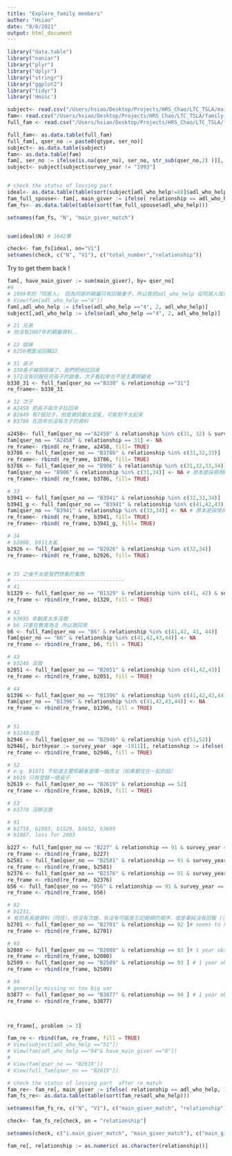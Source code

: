 ```yaml
---
title: "Explore_family members"
author: "Hsiao"
date: "8/8/2021"
output: html_document
---
```


```r

library("data.table") 
library("naniar")
library("plyr")
library("dplyr")
library("stringr")
library("ggplot2")
library("tidyr")
library('Hmisc')

```



```r

subject<- read.csv("/Users/hsiao/Desktop/Projects/HRS_Chao/LTC_TSLA/main_subject_0820.csv")
fam<- read.csv("/Users/hsiao/Desktop/Projects/HRS_Chao/LTC_TSLA/family_member_0820_all_spouse.csv")
full_fam <- read.csv("/Users/hsiao/Desktop/Projects/HRS_Chao/LTC_TSLA/fam_v5.csv")

full_fam<- as.data.table(full_fam)
full_fam[, qser_no := paste0(qtype, ser_no)]
subject<- as.data.table(subject)
fam<- as.data.table(fam)
fam[, ser_no := ifelse(is.na(qser_no), ser_no, str_sub(qser_no,2) )][, qtype:= ifelse(is.na(qser_no), qtype, str_sub(qser_no,1,1))][, qser_no := ifelse(is.na(qser_no), paste0(qtype, ser_no), qser_no)]
subject<- subject[subject$survey_year != "1993"]



```



```r
# check the status of lossing part 
ideal<- as.data.table(table(sort(subject[adl_who_help!=88]$adl_who_help)))
fam_full_spouse<- fam[, main_giver := ifelse( relationship == adl_who_help, 1, 0)][ main_giver ==1] #目前只有match 到 824筆
fam_fs<- as.data.table(table(sort(fam_full_spouse$adl_who_help)))

setnames(fam_fs, "N", "main_giver_match")


sum(ideal$N) # 1642筆

check<- fam_fs[ideal, on="V1"]
setnames(check, c("N", "V1"), c("total_number","relationship"))

```

Try to get them back ! 
```r
fam[, have_main_giver := sum(main_giver), by= qser_no]
#4 
# 1999年的「同居人」 因為同居的親屬只有回報妻子，所以我把adl_who_help 從同居人改成妻子
# View(fam[adl_who_help =="4"])
fam[,adl_who_help := ifelse(adl_who_help =="4", 2, adl_who_help)]
subject[,adl_who_help := ifelse(adl_who_help =="4", 2, adl_who_help)]

# 21 兄弟
# 他沒有2007年的親屬資料..

# 22 姐妹
# b250裡面沒回報22 

# 31 長子
# 330長子被排除掉了，我們把他拉回來
# 572沒有回報任何長子的跡象，次子看起來也不是主要照顧者
b330_31 <- full_fam[qser_no =="B330" & relationship =="31"]
re_frame<- b330_31

# 32 次子
# A2458 把長子與次子拉回來
# B2849 有7個兒子，但是資訊都太混亂，可能對不太起來
# B3786 在該年份沒有次子的資料

a2458<- full_fam[qser_no =="A2458" & relationship %in% c(31, 32) & survey_year %in% c(1999,2003,2007)]
fam[qser_no == "A2458" & relationship == 31] <- NA
re_frame<- rbind( re_frame, a2458, fill= TRUE)
b3786 <- full_fam[qser_no == "B3786" & relationship %in% c(31,32,33)]
re_frame<- rbind( re_frame, b3786, fill= TRUE)
b3786 <- full_fam[qser_no == "B906" & relationship %in% c(31,32,33,34)]
fam[qser_no == "B906" & relationship %in% c(31,34)] <- NA # 原本是採用用k_group分完的結果，但其實資料的狀況沒那麼差
re_frame<- rbind( re_frame, b3786, fill= TRUE)

# 33
b3941 <- full_fam[qser_no == "B3941" & relationship %in% c(32,33,34)]
b3941_g <- full_fam[qser_no == "B3941" & relationship %in% c(41,42,43) & survey_year != 2003] # 03年女兒的歲數超怪
fam[qser_no == "B3941" & relationship %in% c(33,34)] <- NA # 原本是採用用k_group分完的結果，但其實資料的狀況沒那麼差
re_frame<- rbind( re_frame, b3941, fill= TRUE)
re_frame<- rbind( re_frame, b3941_g, fill= TRUE)

# 34
# b3888, b911太亂
b2926 <- full_fam[qser_no == "B2926" & relationship %in% c(32,34)]
re_frame<- rbind( re_frame, b2926, fill= TRUE)


# 35 之後不太是我們想看的東西
# ------------------------------------
# 41
b1329 <- full_fam[qser_no == "B1329" & relationship %in% c(41, 42) & survey_year != 1996]
re_frame <- rbind(re_frame, b1329, fill = TRUE)

# 42
# b3695 年齡差太多沒救
# b6 只差在教育為主 所以救回來
b6 <- full_fam[qser_no == "B6" & relationship %in% c(41,42, 43, 44)]
fam[qser_no == "B6" & relationship %in% c(41,42,43,44)] <- NA
re_frame <- rbind(re_frame, b6, fill = TRUE)

# 43
# b3246 沒救
b2051 <- full_fam[qser_no == "B2051" & relationship %in% c(41,42,43)]
re_frame <- rbind(re_frame, b2051, fill = TRUE)

# 44
b1396 <- full_fam[qser_no == "B1396" & relationship %in% c(41,42,43,44)]
fam[qser_no == "B1396" & relationship %in% c(41,42,43,44)] <- NA
re_frame <- rbind(re_frame, b1396, fill = TRUE)


# 51
# b3240沒救
b2946 <- full_fam[qser_no == "B2946" & relationship %in% c(51,52)]
b2946[, birthyear := survey_year -age -1911][, relationship := ifelse( birthyear %in% c(73, 74), "51_1", relationship)][, birthyear := NULL] 
re_frame <- rbind(re_frame, b2946, fill = TRUE)

# 52
# e.g. B1071 不知道主要照顧者是哪一個孫女（如果都住在一起的話）
# b919 只有登錄一個長子
b2619 <- full_fam[qser_no == "B2619" & relationship == 52]
re_frame <- rbind(re_frame, b2619, fill = TRUE)

# 53 
# b3770 沒辦法救

# 91
# b1718, b1903, b1529, b3652, b3699
# b1987, loss for 2003 

b227 <- full_fam[qser_no == "B227" & relationship == 91 & survey_year == "1999"] # loss age
re_frame <- rbind(re_frame, b227)
b2581 <- full_fam[qser_no == "B2581" & relationship == 91 & survey_year == "2007"] # loss age and edu 
re_frame <- rbind(re_frame, b2581)
b2376 <- full_fam[qser_no == "B2376" & relationship == 91 & survey_year == "1999"] # loss age
re_frame <- rbind(re_frame, b2376)
b56 <- full_fam[qser_no == "B56" & relationship == 91 & survey_year == "2007"][, gender:=2] # gender error 
re_frame <- rbind(re_frame, b56)

# 92 
# b1231,
# 有的有長媳資料（同住），但沒有次媳，有沒有可能是忘記媳婦的順序，或是單純沒有回報 (沒有同住？)
b2701 <- full_fam[qser_no == "B2701" & relationship == 92 ]# seems to have age error in 1996
re_frame <- rbind(re_frame, b2701)

# 93
b2080 <- full_fam[qser_no == "B2080" & relationship == 93 ]# 1 year obs
re_frame <- rbind(re_frame, b2080)
b2509 <- full_fam[qser_no == "B2509" & relationship == 93 ] # 1 year obs
re_frame <- rbind(re_frame, b2509)

# 94 
# generally missing or too big var
b3877 <- full_fam[qser_no == "B3877" & relationship == 94 ] # 1 year obs
re_frame <- rbind(re_frame, b3877)



re_frame[, problem := 3]

fam_re <- rbind(fam, re_frame, fill = TRUE)
# View(subject[adl_who_help =="51"])
# View(fam[adl_who_help =="94"& have_main_giver =="0"])
# 
# View(fam[qser_no == "B2619"])
# View(full_fam[qser_no == "B2619"])

```

```r
# check the status of lossing part  after re_match
fam_re<- fam_re[, main_giver := ifelse( relationship == adl_who_help, 1, 0)][ main_giver ==1] 
fam_fs_re<- as.data.table(table(sort(fam_re$adl_who_help)))

setnames(fam_fs_re, c("N", "V1"), c("main_giver_match", "relationship"))

check<- fam_fs_re[check, on = "relationship"]

setnames(check, c("i.main_giver_match", "main_giver_match"), c("main_giver_match", "main_giver_match_post"))

fam_re[, relationship := as.numeric( as.character(relationship))]
```



























<!-- ```{r} -->
<!-- # check available data  -->
<!-- subject[, adl_need_help:= ifelse(adl_who_help!=88, 1, 0)] -->
<!-- s<-table(sort(subject[adl_need_help ==1]$adl_who_help)) -->
<!-- main_taker<- as.data.table(s) -->
<!-- main_taker[, freq:= N/1642] # 總共1642位 main giver ( incl. 0) -->

<!-- # 1642/19482 # adl_needed_help / all subjects # 8% -->
<!-- # 8193/93197 # their subject needed adl_needed_help/ all family members # 8% -->


<!-- needed<- subject[adl_need_help ==1]$qser_no -->
<!-- need<- subject[qser_no %in% needed] # 有求助過的人 -->
<!-- length(unique(need$qser_no)) / length( unique(subject$qser_no)) # 17% of the qser_no has need -->
<!-- needed_fam <- fam[qser_no %in% needed] # 這些人的所有親人, 潛在會被召喚過去的人 -->
<!-- needed_fam[, main_giver := ifelse(relationship == adl_who_help, 1, 0)] #是不是該年度, 該qser_no的主要照顧者 -->


<!-- sum(needed_fam$main_giver) # 用fam 只能抓到824位主要照顧者 v.s. 總共應該有1642位。 有 818位 missing -->

<!-- # watch<- needed_fam[adl_who_help %nin% c(0,88, 99)][, have_main_giver:= sum(main_giver), by= qser_no] -->
<!-- needed_fam[, number_of_main_givers:= sum(main_giver), by= qser_no] -->
<!-- table(sort(needed_fam$number_of_main_givers))# sum = 18215 -->

<!-- View(needed_fam[have_main_giver==3]) -->

<!-- missing_main_giver<- needed_fam[ number_of_main_givesr ==0] # main_giver 沒有在回報的family member裡面 -->
<!-- missing_main_giver[, qser_no_year := paste(qser_no, survey_year, sep ="_")] -->
<!-- missing <- missing_main_giver[, unique(.SD), .SDcols = c("qser_no_year", "adl_who_help")][adl_who_help !=88] -->

<!-- check2<- watch[ have_main_giver >0] -->
<!-- check2[, qser_no_year := paste0(qser_no, survey_year)] -->
<!-- check2<- check2[, unique(.SD), .SDcols = c("qser_no_year", "adl_who_help")] -->

<!-- ss<-as.data.table(table(sort(missing$adl_who_help))) -->
<!-- sss<-as.data.table(table(sort(check2$adl_who_help))) -->

<!-- needed_fam[, qser_no_year := paste(qser_no, survey_year, sep ="_")][, have_main_giver := sum(main_giver), by= qser_no_year] -->
<!-- # 超過一表示是兒女「們」或是...  -->

<!-- check<- needed_fam[, unique(.SD), .SDcols = c("qser_no_year", "have_main_giver")] -->
<!-- need[,qser_no_year := paste(qser_no, survey_year, sep ="_")] -->
<!-- check2<- check[need, on= "qser_no_year"] -->
<!-- check2<- check2[, c("qser_no_year", "adl_who_help", "adl_need_help","have_main_giver")] -->
<!-- check3<- check2[adl_who_help !=88] -->

<!-- table(sort(check3$have_main_giver)) -->
<!-- sum(is.na(check3$have_main_giver)) -->
<!-- table(sort(needed_fam$have_main_giver)) -->



<!-- try1<- copy(subject) -->
<!-- try1[, qser_no_year:= paste(qser_no, survey_year, sep ="_")] -->
<!-- fam[, qser_no_year:= paste(qser_no, survey_year, sep ="_")] -->

<!-- fun<- function(i){ -->
<!--  try1[ qser_no_year ==i , have_main_taker:= ifelse( try1[qser_no_year ==i]$adl_who_help %in% fam[qser_no_year ==i]$relationship, 1, 0 )]  -->
<!-- } -->

<!-- invisible(lapply(unique(try1$qser_no_year), fun)) -->

<!-- try1<- try1[ adl_need_help ==1] -->

<!-- # 可能是漏掉的人們 -->
<!-- table(sort(try1[have_main_taker ==0]$adl_who_help)) -->


<!-- ``` -->

<!-- ```{r} -->
<!-- # 多的配偶 -->
<!-- # 應該是再婚 -->

<!-- subject[, qser_no_year := paste0(qser_no, survey_year)] -->
<!-- fam[, qser_no_year := paste0(qser_no, survey_year)] -->

<!-- mar<- subject[, c("qser_no_year", "marstat")] -->


<!-- fam<- mar[ fam, on="qser_no_year"] -->

<!-- problematic_spouses <- fam[ marstat ==0 & relationship ==2] -->

<!-- ``` -->



<!-- ```{r} -->
<!-- # 前處理 -->
<!-- library(tidyverse) -->
<!-- library(MASS) -->
<!-- library(caret) -->
<!-- library(utils) -->

<!-- subject[, adl_need_help := ifelse(adl_who_help != 88,1, 0)][, adl_need_help := as.character(adl_need_help)] -->
<!-- subject[, iadl_need_help := ifelse(iadl_who_help != 88,1, 0)][, iadl_need_help := as.character(iadl_need_help)] -->
<!-- subject[, telephone:= telehphone][, telehphone:=NULL] -->

<!-- # 清掉missing values -->

<!-- test<- copy(subject) -->

<!-- test[, bath:= ifelse(bath == 9, NA, bath)] -->
<!-- test[, clothes:= ifelse(clothes == 9, NA, clothes)] -->
<!-- test[, dine:= ifelse(dine == 9, NA, dine)] -->
<!-- test[, wakeup:= ifelse(wakeup == 9, NA, wakeup)] -->
<!-- test[, walk_indoor:= ifelse(walk_indoor == 9, NA, walk_indoor)] -->
<!-- test[, WC:= ifelse(WC == 9, NA, WC)] -->
<!-- test[, grocery:= ifelse(grocery== 9, NA, grocery)] -->
<!-- test[, financial:= ifelse(financial == 9, NA, financial)] -->
<!-- test[, transport:= ifelse(transport == 9, NA, transport)] -->
<!-- test[, heavywork:= ifelse(heavywork == 9, NA, heavywork)] -->
<!-- test[, housework:= ifelse(housework == 9, NA, housework)] -->
<!-- test[, telephone:= ifelse(telephone == 9, NA, telephone)] -->

<!-- completeVec<-complete.cases(test[, .SD, .SDcols =c("bath","clothes","dine","wakeup","walk_indoor","WC","grocery","financial","transport","heavywork","housework","telephone","adl_need_help","iadl_need_help")]) -->
<!-- test<- test[completeVec] -->


<!-- ``` -->

<!-- ```{r} -->
<!-- # PCA analysis on disability -->
<!-- # 先看一下這些老人的adls, iadls 有什麼cluster  -->

<!-- dis_89 <- as.data.frame(test) -->
<!-- pca <- prcomp(formula = ~ bath+clothes+dine+wakeup+walk_indoor+ WC+ grocery+ financial+ transport+ walk200+ heavywork+ housework+ telephone, data = dis_89, scale = TRUE)  -->
<!-- pca -->


<!-- plot(pca,         # 放pca -->
<!--      type="line", # 用直線連結每個點 -->
<!--      main="Scree Plot for diseases") # 主標題 -->
<!-- # 用藍線標示出特徵值=1的地方 -->
<!-- abline(h=1, col="blue")# Kaiser eigenvalue-greater-than-one rule -->
<!-- abline(h=0.7, col="pink") -->

<!-- top2_pca.data <- pca$x[, 1:3] #取前四PCA -->
<!-- top2_pca.data  -->

<!-- # Eigenvalues and its proportion -->
<!-- vars <- (pca$sdev)^2   -->
<!-- vars -->
<!-- props <- vars / sum(vars)     -->
<!-- props -->

<!-- pca$rotation -->
<!-- #取前2個主成份的特徵向量： -->
<!-- top2.pca.eigenvector <- pca$rotation[, 1:3] -->
<!-- top2.pca.eigenvector -->

<!-- first.pca <- top2.pca.eigenvector[, 1]   #  第一主成份 -->
<!-- second.pca <- top2.pca.eigenvector[, 2]  #  第二主成份 -->
<!-- third.pca <- top2.pca.eigenvector[, 3]  #  第三主成份 -->
<!-- first.pca[order(first.pca, decreasing=TRUE)]  -->
<!-- second.pca[order(second.pca, decreasing = TRUE)] -->
<!-- third.pca[order(third.pca, decreasing = TRUE)] -->



<!-- # 再想一下 -->
<!-- dotchart(first.pca[order(first.pca, decreasing=FALSE)] ,   -->
<!--         main="Loading Plot for PC1",                      -->
<!--         xlab="Variable Loadings",                       -->
<!--         col="red")  -->



<!-- dotchart(second.pca[order(second.pca, decreasing=FALSE)] ,   -->
<!--         main="Loading Plot for PC2",                      -->
<!--         xlab="Variable Loadings",                       -->
<!--         col="blue")  -->

<!-- dotchart(third.pca[order(third.pca, decreasing=FALSE)] ,   -->
<!--         main="Loading Plot for PC3",                      -->
<!--         xlab="Variable Loadings",                       -->
<!--         col="orange") -->

<!-- # 2個cluster好像剛好 -->

<!-- # 可見第一個cluster 主要是 bath, WC, walk_indoor ...的比較困難，偏adls 系列 -->
<!-- # 第二個cluster 可見主要是iadl ，尤其是搬重物，大眾運輸上面有困難 -->

<!-- # 但也有可能是反映出，老人在哪些方便比較會說出他們有困難!  -->

<!-- ``` -->



<!-- ```{r} -->
<!-- # who need adl helps -->
<!-- # disability:  -->

<!-- completeVec<-complete.cases(test[, .SD, .SDcols =c("bath","clothes","dine","wakeup","walk_indoor","WC","grocery","financial","transport","heavywork","housework","telephone","adl_need_help","iadl_need_help")]) -->
<!-- test<- test[completeVec] -->

<!-- # why not work -->
<!-- # for ( i in c(adls)){ -->
<!-- #    -->
<!-- #   s<-s[, i:= ifelse(i ==3, NA, i)] -->
<!-- # } -->
<!-- #  -->
<!-- # lapply(adls, function(i){ -->
<!-- #   s[, i:= ifelse(i ==3, NA, i)] -->
<!-- # }) -->

<!-- # 比起對有需幫忙以及無需幫忙的組別跑PCA， 對需不需要幫忙跑 LDA ( linear discriminant analysis) 或許才是分組的關鍵 -->


<!-- # 前處理 -->
<!-- set.seed(123) -->
<!-- training.samples <- test$adl_need_help %>% -->
<!--   createDataPartition(p = 0.8, list = FALSE) -->
<!-- train.data <- test[training.samples, ] -->
<!-- test.data <- test[-training.samples, ] -->

<!-- # Remark : normalized is not needed -->
<!-- # Estimate preprocessing parameters -->
<!-- # preproc.param <- train.data %>%  -->
<!-- #   preProcess(method = c("center", "scale")) -->
<!-- # # Transform the data using the estimated parameters -->
<!-- # train.transformed <- preproc.param %>% predict(train.data) -->
<!-- # test.transformed <- preproc.param %>% predict(test.data) -->

<!-- train.transformed <- train.data -->
<!-- test.transformed <- test.data -->

<!-- model1 <- lda(adl_need_help~ bath+clothes+dine+wakeup+walk_indoor+WC, data = train.transformed) -->
<!-- model1 -->

<!-- plot(model1) -->
<!-- # Make predictions -->
<!-- predictions <- model1 %>% predict(test.transformed) -->

<!-- # Model accuracy -->
<!-- mean(predictions$class==test.transformed$adl_need_help) -->

<!-- ``` -->


<!-- ```{r} -->
<!-- # who need iadl helps -->
<!-- # disability:  -->
<!-- library(tidyverse) -->
<!-- library(MASS) -->
<!-- library(caret) -->
<!-- library(utils) -->

<!-- # 清掉missing values -->
<!-- test[, grocery:= ifelse(grocery== 9, NA, grocery)] -->
<!-- test[, financial:= ifelse(financial == 9, NA, financial)] -->
<!-- test[, transport:= ifelse(transport == 9, NA, transport)] -->
<!-- test[, heavywork:= ifelse(heavywork == 9, NA, heavywork)] -->
<!-- test[, housework:= ifelse(housework == 9, NA, housework)] -->
<!-- test[, telephone:= ifelse(telephone == 9, NA, telephone)] -->

<!-- # 比起對有需幫忙以及無需幫忙的組別跑PCA， 對需不需要幫忙跑 LDA ( linear discriminant analysis) 或許才是分組的關鍵 -->


<!-- # 前處理 -->
<!-- set.seed(123) -->
<!-- training.samples <- test$iadl_need_help %>% -->
<!--   createDataPartition(p = 0.8, list = FALSE) -->
<!-- train.data <- test[training.samples, ] -->
<!-- test.data <- test[-training.samples, ] -->

<!-- # Remark : normalized is not needed -->
<!-- # Estimate preprocessing parameters -->
<!-- # preproc.param <- train.data %>%  -->
<!-- #   preProcess(method = c("center", "scale")) -->
<!-- # # Transform the data using the estimated parameters -->
<!-- # train.transformed <- preproc.param %>% predict(train.data) -->
<!-- # test.transformed <- preproc.param %>% predict(test.data) -->

<!-- train.transformed <- train.data -->
<!-- test.transformed <- test.data -->


<!-- model2 <- lda(iadl_need_help~ grocery+ financial+ transport+ walk200+ heavywork+ housework+ telephone, data = train.transformed) -->
<!-- model2 -->

<!-- plot(model2) -->
<!-- # Make predictions -->
<!-- predictions <- model2 %>% predict(test.transformed) -->

<!-- # Model accuracy -->
<!-- mean(predictions$class==test.transformed$iadl_need_help) -->

<!-- ``` -->

<!-- ```{r} -->
<!-- # what diseases causes adls_need_help -->

<!-- test[, hibp:= ifelse(hibp >2, NA, hibp)] -->
<!-- test[, diab:= ifelse(diab >2, NA, diab)] -->
<!-- test[, hrtpr:= ifelse(hrtpr >2, NA, hrtpr)] -->
<!-- test[, strok:= ifelse(strok >2, NA, strok)] -->
<!-- test[, cancer:= ifelse(cancer >2, NA, cancer)] -->
<!-- test[, broh:= ifelse(broh >2, NA, broh)] -->
<!-- test[, arth:= ifelse(arth >2, NA, arth)] -->
<!-- test[, ulcer:= ifelse(ulcer >2, NA, ulcer)] -->
<!-- test[, livpr:= ifelse(livpr >2, NA, livpr)] -->
<!-- test[, catar:= ifelse(catar >2, NA, catar)] -->
<!-- test[, kiddi:= ifelse(kiddi >2, NA, kiddi)] -->
<!-- test[, gout:= ifelse(gout >2, NA, gout)] -->
<!-- test[, spur:= ifelse(spur >2, NA, spur)] -->
<!-- test[, hipbone:= ifelse(hipbone >2, NA, hipbone)] -->


<!-- completeVec<-complete.cases(test[, .SD, .SDcols=c ("hibp","diab","hrtpr","strok","cancer","broh","arth","ulcer","livpr","catar","kiddi","gout","spur","hipbone")]) -->
<!-- test<- test[completeVec] -->

<!-- # 前處理 -->
<!-- set.seed(123) -->
<!-- training.samples <- test$adl_need_help %>% -->
<!--   createDataPartition(p = 0.9, list = FALSE) -->
<!-- train.data <- test[training.samples, ] -->
<!-- test.data <- test[-training.samples, ] -->


<!-- train.transformed <- train.data -->
<!-- test.transformed <- test.data -->

<!-- model3 <- lda(adl_need_help~ hibp+ strok+ cancer+ broh+ arth+ ulcer+ livpr+ catar+ kiddi+ gout+ spur+ hipbone, data = train.transformed) -->
<!-- model3 -->

<!-- plot(model3) -->
<!-- # Make predictions -->
<!-- predictions <- model3 %>% predict(test.transformed) -->

<!-- # Model accuracy -->
<!-- mean(predictions$class==test.transformed$adl_need_help) -->


<!-- model4 <- lda(iadl_need_help~ hibp+ strok+ cancer+ broh+ arth+ ulcer+ livpr+ catar+ kiddi+ gout+ spur+ hipbone, data = train.transformed) -->
<!-- model4 -->

<!-- plot(model4) -->
<!-- # Make predictions -->
<!-- predictions <- model4 %>% predict(test.transformed) -->

<!-- # Model accuracy -->
<!-- mean(predictions$class==test.transformed$iadl_need_help) -->



<!-- model3  # adls -> 中風, 髖骨骨折, 癌症, 支氣管疾病...  -->
<!-- model4 # iadls ->跟上面差不多 -->
<!-- ``` -->

<!-- ```{r} -->
<!-- # 誰被抓去照顧老人？ -->

<!-- # 問題點1 ：是哪個媳婦被抓去（e.g. 媳婦們） -->

<!-- table(sort(fam$adl_who_help)) -->
<!-- table(sort(fam$iadl_who_help)) -->



<!-- try<- copy(fam) -->
<!-- try[, main_care_taker:= ifelse(relationship == adl_who_help, 1, 0)] -->
<!-- try[, main_iadl_care_taker:= ifelse(relationship == iadl_who_help, 1, 0)] -->


<!-- # 有點慘啊只有824個 main care taker ... 的資料 -->
<!-- sum(try$main_care_taker) -->
<!-- sum(try$main_iadl_care_taker) -->

<!-- # 清掉一部分的資料 -->
<!-- table(sort(try$tele)) -->
<!-- try[, edu:= ifelse( edu %in% c(91, 92), 12, edu)][, edu:= ifelse(edu == 90, 1, edu)] -->
<!-- try[, workstat:= ifelse( work %in% c(0,9,98,99) ,NA, 0)][, workstat:= ifelse( work %in% c(1,2,3,6,7) ,1,workstat)] -->
<!-- try[, marstat:= ifelse( marstat %in% c(1,2), 1, 0)] -->
<!-- try[, livstat := ifelse( livstat %in% c(7,8,9), NA, livstat)][, livstat:= ifelse(livstat>1, 1, livstat)] -->
<!-- try[, livwhere := ifelse( livwhere %in% c(9,88), NA, livwhere)] -->
<!-- try[, meet := ifelse( meet %in% c(9, 91, 97, 98, 99), NA, meet)] -->
<!-- try[, tele := ifelse( meet %in% c(9, 91, 97, 98, 99), NA, tele)] -->

<!-- completeVec<-complete.cases(try[, .SD, .SDcols=c("gender","age","edu","workstat","marstat","livstat","livwhere","meet","tele")]) -->
<!-- try<- try[completeVec] -->

<!-- set.seed(123) -->
<!-- training.samples <- try$main_care_taker %>% -->
<!--   createDataPartition(p = 0.8, list = FALSE) -->
<!-- train.data <- try[training.samples, ] -->
<!-- test.data <- try[-training.samples, ] -->

<!-- # Remark : normalized is not needed -->
<!-- # Estimate preprocessing parameters -->
<!-- # preproc.param <- train.data %>%  -->
<!-- #   preProcess(method = c("center", "scale")) -->
<!-- # # Transform the data using the estimated parameters -->
<!-- train.transformed <- train.data -->
<!-- test.transformed <- test.data -->

<!-- fam_model1 <- lda(main_care_taker~ gender + age + edu + workstat + marstat+ livstat+ livwhere+ meet+ tele, data = train.transformed) -->
<!-- fam_model1 -->

<!-- plot(fam_model1) -->
<!-- # Make predictions -->
<!-- predictions <- fam_model1 %>% predict(test.transformed) -->

<!-- # Model accuracy -->
<!-- mean(predictions$class==test.transformed$main_care_taker) -->



<!-- ``` -->


<!-- ```{r} -->

<!-- table(sort(subject$adl_who_help)) -->
<!-- table(sort(subject$adl_need_help)) -->

<!-- ``` -->



















